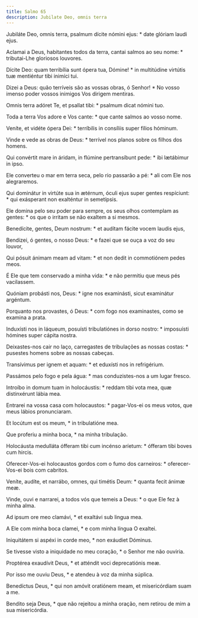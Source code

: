 ```yaml
---
title: Salmo 65
description: Jubilate Deo, omnis terra
---
```


<div class="side-by-side not-content">

Jubiláte Deo, omnis terra, psalmum dícite nómini ejus: * date glóriam laudi ejus.

Aclamai a Deus, habitantes todos da terra, cantai salmos ao seu nome: * tributai-Lhe gloriosos louvores.

Dícite Deo: quam terribília sunt ópera tua, Dómine! * in multitúdine virtútis tuæ mentiéntur tibi inimíci tui.

Dizei a Deus: quão terríveis são as vossas obras, ó Senhor! * No vosso imenso poder vossos inimigos Vos dirigem mentiras.

Omnis terra adóret Te, et psallat tibi: * psalmum dicat nómini tuo.

Toda a terra Vos adore e Vos cante: * que cante salmos ao vosso nome.

Veníte, et vidéte ópera Dei: * terríbilis in consíliis super fílios hóminum.

Vinde e vede as obras de Deus: * terrível nos planos sobre os filhos dos homens.

Qui convértit mare in áridam, in flúmine pertransíbunt pede: * ibi lætábimur in ipso.

Ele converteu o mar em terra seca, pelo rio passarão a pé: * ali com Ele nos alegraremos.

Qui dominátur in virtúte sua in ætérnum, óculi ejus super gentes respíciunt: * qui exásperant non exalténtur in semetípsis.

Ele domina pelo seu poder para sempre, os seus olhos contemplam as gentes: * os que o irritam se não exaltem a si mesmos.

Benedícite, gentes, Deum nostrum: * et audítam fácite vocem laudis ejus,

Bendizei, ó gentes, o nosso Deus: * e fazei que se ouça a voz do seu louvor,

Qui pósuit ánimam meam ad vitam: * et non dedit in commotiónem pedes meos.

É Ele que tem conservado a minha vida: * e não permitiu que meus pés vacilassem.

Quóniam probásti nos, Deus: * igne nos examinásti, sicut examinátur argéntum.

Porquanto nos provastes, ó Deus: * com fogo nos examinastes, como se examina a prata.

Induxísti nos in láqueum, posuísti tribulatiónes in dorso nostro: * imposuísti hómines super cápita nostra.

Deixastes-nos cair no laço, carregastes de tribulações as nossas costas: * pusestes homens sobre as nossas cabeças.

Transívimus per ignem et aquam: * et eduxísti nos in refrigérium.

Passámos pelo fogo e pela água: * mas conduzistes-nos a um lugar fresco.

Introíbo in domum tuam in holocáustis: * reddam tibi vota mea, quæ distinxérunt lábia mea.

Entrarei na vossa casa com holocaustos: * pagar-Vos-ei os meus votos, que meus lábios pronunciaram.

Et locútum est os meum, * in tribulatióne mea.

Que proferiu a minha boca, * na minha tribulação.

Holocáusta medulláta ófferam tibi cum incénso aríetum: * ófferam tibi boves cum hircis.

Oferecer-Vos-ei holocaustos gordos com o fumo dos carneiros: * oferecer-Vos-ei bois com cabritos.

Veníte, audíte, et narrábo, omnes, qui timétis Deum: * quanta fecit ánimæ meæ.

Vinde, ouvi e narrarei, a todos vós que temeis a Deus: * o que Ele fez à minha alma.

Ad ipsum ore meo clamávi, * et exaltávi sub lingua mea.

A Ele com minha boca clamei, * e com minha língua O exaltei.

Iniquitátem si aspéxi in corde meo, * non exáudiet Dóminus.

Se tivesse visto a iniquidade no meu coração, * o Senhor me não ouviria.

Proptérea exaudívit Deus, * et atténdit voci deprecatiónis meæ.

Por isso me ouviu Deus, * e atendeu à voz da minha súplica.

Benedíctus Deus, * qui non amóvit oratiónem meam, et misericórdiam suam a me.

Bendito seja Deus, * que não rejeitou a minha oração, nem retirou de mim a sua misericórdia.

</div>
